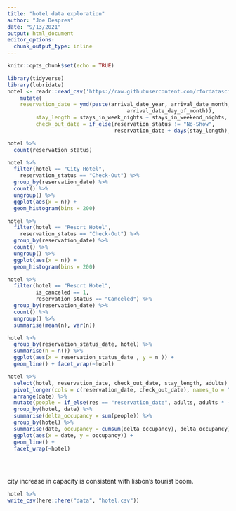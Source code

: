 ```yaml
---
title: "hotel data exploration"
author: "Joe Despres"
date: "9/13/2021"
output: html_document
editor_options: 
  chunk_output_type: inline
---
```


```r
knitr::opts_chunk$set(echo = TRUE)

library(tidyverse)
library(lubridate)
hotel <- readr::read_csv('https://raw.githubusercontent.com/rfordatascience/tidytuesday/master/data/2020/2020-02-11/hotels.csv') %>% 
    mutate(
    reservation_date = ymd(paste(arrival_date_year, arrival_date_month,
                                      arrival_date_day_of_month)),
         stay_length = stays_in_week_nights + stays_in_weekend_nights,
         check_out_date = if_else(reservation_status != "No-Show",
                                  reservation_date + days(stay_length), ymd("NA"))) 
```

```r
hotel %>%
  count(reservation_status)
```

```r
hotel %>% 
  filter(hotel == "City Hotel",
    reservation_status == "Check-Out") %>% 
  group_by(reservation_date) %>% 
  count() %>% 
  ungroup() %>% 
  ggplot(aes(x = n)) + 
  geom_histogram(bins = 200)
```
```r
hotel %>% 
  filter(hotel == "Resort Hotel",
    reservation_status == "Check-Out") %>% 
  group_by(reservation_date) %>% 
  count() %>% 
  ungroup() %>% 
  ggplot(aes(x = n)) + 
  geom_histogram(bins = 200)
```

```r
hotel %>% 
  filter(hotel == "Resort Hotel",
         is_canceled == 1, 
         reservation_status == "Canceled") %>% 
  group_by(reservation_date) %>% 
  count() %>% 
  ungroup() %>% 
  summarise(mean(n), var(n))
```


```r
hotel %>% 
  group_by(reservation_status_date, hotel) %>% 
  summarise(n = n()) %>%
  ggplot(aes(x = reservation_status_date , y = n )) +
  geom_line() + facet_wrap(~hotel)
```

```r
hotel %>%  
  select(hotel, reservation_date, check_out_date, stay_length, adults) %>% 
  pivot_longer(cols = c(reservation_date, check_out_date), names_to = "res", values_to = "date") %>% 
  arrange(date) %>% 
  mutate(people = if_else(res == "reservation_date", adults, adults * -1)) %>% 
  group_by(hotel, date) %>% 
  summarise(delta_occupancy = sum(people)) %>% 
  group_by(hotel) %>% 
  summarise(date, occupancy = cumsum(delta_occupancy), delta_occupancy) %>% 
  ggplot(aes(x = date, y = occupancy)) + 
  geom_line() +
  facet_wrap(~hotel)

         
        
```

city increase in capacity is consistent with lisbon's tourist boom. 


```r
hotel %>% 
write_csv(here::here("data", "hotel.csv"))
```

